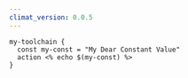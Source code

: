 ```yaml
---
climat_version: 0.0.5
---
```

```clidsl title="constants.cli"
my-toolchain {
  const my-const = "My Dear Constant Value"
  action <% echo $(my-const) %>
}
```